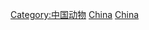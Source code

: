 {{Commons cat|Reptiles of China}}

[[Category:中国动物|Category:中国动物]]
[[Category:各國爬行動物|China]]
[[Category:亞洲爬行動物|China]]